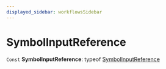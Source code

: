 ```yaml
---
displayed_sidebar: workflowsSidebar
---
```



# SymbolInputReference

 `Const` **SymbolInputReference**: typeof [SymbolInputReference](SymbolInputReference.mdx)
